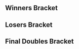 {{DISPLAYTITLE:UGC Smash Open: ''Melee'' Doubles Bracket}}{{SetGame|melee}}{{tabs static
|name1=Overview
|link1=UGC Smash Open/Melee
|name2=Singles Pools
|link2=UGC Smash Open/Melee/Singles Pools
|name3=Singles Bracket
|link3=UGC Smash Open/Melee/Singles Bracket
|name4=Doubles Pools
|link4=UGC Smash Open/Melee/Doubles Pools
|name5=Doubles Bracket
|link5=UGC Smash Open/Melee/Doubles Bracket
|This=5
}}

==Winners Bracket==
{{8DEDoublesWBracketA
<!-- ROUND 1 -->
|r1m1t1p1=Armada |r1m1t1p1flag=se
|r1m1t1p2=Android |r1m1t1p2flag=se |r1m1t1score=3
|r1m1t2p1=Colbol |r1m1t2p1flag=us
|r1m1t2p2=dizzkidboogie |r1m1t2p2flag=us |r1m1t2score=1
|r1m1win=1
|r1m1t1p1char1=peach |r1m1t1p1stock1=2 |r1m1t1p2char1=sheik |r1m1t1p2stock1=2
|r1m1t2p1char1=fox |r1m1t2p1stock1=0 |r1m1t2p2char1=ic |r1m1t2p2stock1=0 |r1m1win1=1 |r1m1stage1=Dream Land
|r1m1t1p1char2=peach |r1m1t1p1stock2=0 |r1m1t1p2char2=sheik |r1m1t1p2stock2=0
|r1m1t2p1char2=fox |r1m1t2p1stock2=1 |r1m1t2p2char2=ic |r1m1t2p2stock2=1 |r1m1win2=2 |r1m1stage2=Final Destination
|r1m1t1p1char3=peach |r1m1t1p1stock3=3 |r1m1t1p2char3=sheik |r1m1t1p2stock3=3
|r1m1t2p1char3=fox |r1m1t2p1stock3=0 |r1m1t2p2char3=ic |r1m1t2p2stock3=0 |r1m1win3=1 |r1m1stage3=Battlefield
|r1m1t1p1char4=peach |r1m1t1p1stock4=2 |r1m1t1p2char4=sheik |r1m1t1p2stock4=2
|r1m1t2p1char4=fox |r1m1t2p1stock4=0 |r1m1t2p2char4=ic |r1m1t2p2stock4=0 |r1m1win4=1 |r1m1stage4=Pokémon Stadium
|r1m1details={{BracketMatchDetails|preview=|lrthread=|interview=|recap=|comment=|live=|vod=https://youtu.be/6TjE6dnJaeU}}

|r1m2t1p1=Mew2King |r1m2t1p1flag=us
|r1m2t1p2=Hungrybox |r1m2t1p2flag=us |r1m2t1score=3
|r1m2t2p1=Axe |r1m2t2p1flag=us
|r1m2t2p2=Swedish Delight |r1m2t2p2flag=us |r1m2t2score=2
|r1m2win=1

|r1m3t1p1=SFAT |r1m3t1p1flag=us
|r1m3t1p2=PewPewU |r1m3t1p2flag=us |r1m3t1score=3
|r1m3t2p1=n0ne |r1m3t2p1flag=ni
|r1m3t2p2=The Moon |r1m3t2p2flag=us |r1m3t2score=0
|r1m3win=1
|r1m3t1p1char1=fox |r1m3t1p1stock1=1 |r1m3t1p2char1=marth |r1m3t1p2stock1=2
|r1m3t2p1char1=cf |r1m3t2p1stock1=0 |r1m3t2p2char1=marth |r1m3t2p2stock1=0 |r1m3win1=1 |r1m3stage1=Final Destination
|r1m3t1p1char2=fox |r1m3t1p1stock2=1 |r1m3t1p2char2=marth |r1m3t1p2stock2=1
|r1m3t2p1char2=cf |r1m3t2p1stock2=0 |r1m3t2p2char2=marth |r1m3t2p2stock2=0 |r1m3win2=1 |r1m3stage2=Dream Land
|r1m3t1p1char3=fox |r1m3t1p1stock3=2 |r1m3t1p2char3=marth |r1m3t1p2stock3=2
|r1m3t2p1char3=cf |r1m3t2p1stock3=0 |r1m3t2p2char3=marth |r1m3t2p2stock3=0 |r1m3win3=1 |r1m3stage3=Final Destination
|r1m3details={{BracketMatchDetails|preview=|lrthread=|interview=|recap=|comment=|live=|vod=https://youtu.be/6FaNcc1idko}}

|r1m4t1p1=Ice |r1m4t1p1flag=de
|r1m4t1p2=Leffen |r1m4t1p2flag=se |r1m4t1score=3
|r1m4t2p1=Shroomed |r1m4t2p1flag=us
|r1m4t2p2=S2J |r1m4t2p2flag=us |r1m4t2score=1
|r1m4win=1

<!-- ROUND 2 -->
|r2m1t1p1=Armada |r2m1t1p1flag=se
|r2m1t1p2=Android |r2m1t1p2flag=se |r2m1t1score=3
|r2m1t2p1=Mew2King |r2m1t2p1flag=us
|r2m1t2p2=Hungrybox |r2m1t2p2flag=us |r2m1t2score=0
|r2m1win=1
|r2m1t1p1char1=fox |r2m1t1p1stock1=1 |r2m1t1p2char1=sheik |r2m1t1p2stock1=1
|r2m1t2p1char1=sheik |r2m1t2p1stock1=0 |r2m1t2p2char1=jigglypuff |r2m1t2p2stock1=0 |r2m1win1=1 |r2m1stage1=Final Destination
|r2m1t1p1char2=fox |r2m1t1p1stock2=2 |r2m1t1p2char2=sheik |r2m1t1p2stock2=1
|r2m1t2p1char2=sheik |r2m1t2p1stock2=0 |r2m1t2p2char2=jigglypuff |r2m1t2p2stock2=0 |r2m1win2=1 |r2m1stage2=Dream Land
|r2m1t1p1char3=fox |r2m1t1p1stock3=1 |r2m1t1p2char3=sheik |r2m1t1p2stock3=1
|r2m1t2p1char3=fox |r2m1t2p1stock3=0 |r2m1t2p2char3=jigglypuff |r2m1t2p2stock3=0 |r2m1win3=1 |r2m1stage3=Final Destination

|r2m2t1p1=SFAT |r2m2t1p1flag=us
|r2m2t1p2=PewPewU |r2m2t1p2flag=us |r2m2t1score=3
|r2m2t2p1=Ice |r2m2t2p1flag=de
|r2m2t2p2=Leffen |r2m2t2p2flag=se |r2m2t2score=1
|r2m2win=1
|r2m2t1p1char1=fox |r2m2t1p1stock1=1 |r2m2t1p2char1=marth |r2m2t1p2stock1=1
|r2m2t2p1char1=fox |r2m2t2p1stock1=0 |r2m2t2p2char1=fox |r2m2t2p2stock1=0 |r2m2win1=1 |r2m2stage1=Pokémon Stadium
|r2m2t1p1char2=fox |r2m2t1p1stock2=0 |r2m2t1p2char2=marth |r2m2t1p2stock2=0
|r2m2t2p1char2=fox |r2m2t2p1stock2=1 |r2m2t2p2char2=fox |r2m2t2p2stock2=1 |r2m2win2=2 |r2m2stage2=Dream Land
|r2m2t1p1char3=fox |r2m2t1p1stock3=1 |r2m2t1p2char3=marth |r2m2t1p2stock3=2
|r2m2t2p1char3=fox |r2m2t2p1stock3=0 |r2m2t2p2char3=fox |r2m2t2p2stock3=0 |r2m2win3=1 |r2m2stage3=Battlefield
|r2m2t1p1char4=fox |r2m2t1p1stock4=1 |r2m2t1p2char4=marth |r2m2t1p2stock4=1
|r2m2t2p1char4=fox |r2m2t2p1stock4=0 |r2m2t2p2char4=fox |r2m2t2p2stock4=0 |r2m2win4=1 |r2m2stage4=Final Destination
}}

==Losers Bracket==
{{16DEDoublesLBracketSmwA
|tourneylink=UGC Smash Open/Melee
|tourneyname=UGC Smash Open
|l1placement=13-16
|l2placement=9-12
|l3placement=7-8
|l4placement=5-6
|column-width=160

<!-- ROUND 1 -->
|l1m1t1p1=Shinobi |l1m1t1p1flag=us
|l1m1t1p2=Bobby Frizz |l1m1t1p2flag=us |l1m1t1score=0
|l1m1t2p1=Duck |l1m1t2p1flag=us
|l1m1t2p2=Prince Abu |l1m1t2p2flag=us |l1m1t2score=2
|l1m1win=2

|l1m2t1p1=Vro |l1m2t1p1flag=us
|l1m2t1p2=Kels |l1m2t1p2flag=us |l1m2t1score=2
|l1m2t2p1=HomeMadeWaffles |l1m2t2p1flag=us
|l1m2t2p2=Phil |l1m2t2p2flag=us |l1m2t2score=1
|l1m2win=1

|l1m3t1p1=Boyd |l1m3t1p1flag=us
|l1m3t1p2=4% |l1m3t1p2flag=us |l1m3t1score=1
|l1m3t2p1=MacD |l1m3t2p1flag=us
|l1m3t2p2=Druggedfox |l1m3t2p2flag=us |l1m3t2score=2
|l1m3win=2
|l1m3t1p1char1=ic |l1m3t1p1stock1=0 |l1m3t1p2char1=jigglypuff |l1m3t1p2stock1=0
|l1m3t2p1char1=peach |l1m3t2p1stock1=2 |l1m3t2p2char1=fox |l1m3t2p2stock1=3 |l1m3win1=2 |l1m3stage1=Final Destination
|l1m3t1p1char2=ic |l1m3t1p1stock2=1 |l1m3t1p2char2=jigglypuff |l1m3t1p2stock2=1
|l1m3t2p1char2=peach |l1m3t2p1stock2=0 |l1m3t2p2char2=fox |l1m3t2p2stock2=0 |l1m3win2=1 |l1m3stage2=Final Destination
|l1m3t1p1char3=ic |l1m3t1p1stock3=0 |l1m3t1p2char3=jigglypuff |l1m3t1p2stock3=0
|l1m3t2p1char3=peach |l1m3t2p1stock3=2 |l1m3t2p2char3=fox |l1m3t2p2stock3=1 |l1m3win3=2 |l1m3stage3=Pokémon Stadium
|l1m3details={{BracketMatchDetails|preview=|lrthread=|interview=|recap=|comment=|live=|vod=https://youtu.be/c3YdHiuQqQE}}

|l1m4t1p1=Rik |l1m4t1p1flag=us
|l1m4t1p2=Lanceinthepants |l1m4t1p2flag=us |l1m4t1score=0
|l1m4t2p1=Professor Pro |l1m4t2p1flag=gb
|l1m4t2p2=ChuDat |l1m4t2p2flag=us |l1m4t2score=2
|l1m4win=2
|l1m4t1p1char1=fox |l1m4t1p1stock1=0 |l1m4t1p2char1=falco |l1m4t1p2stock1=0
|l1m4t2p1char1=fox |l1m4t2p1stock1=1 |l1m4t2p2char1=ic |l1m4t2p2stock1=1 |l1m4win1=2 |l1m4stage1=Pokémon Stadium
|l1m4t1p1char2=fox |l1m4t1p1stock2=0 |l1m4t1p2char2=falco |l1m4t1p2stock2=0
|l1m4t2p1char2=fox |l1m4t2p1stock2=1 |l1m4t2p2char2=ic |l1m4t2p2stock2=1 |l1m4win2=2 |l1m4stage2=Pokémon Stadium
|l1m4details={{BracketMatchDetails|preview=|lrthread=|interview=|recap=|comment=|live=|vod=https://youtu.be/sjIiNdlD94c}}

<!-- ROUND 2 -->
|l2m1t1p1=Axe |l2m1t1p1flag=us
|l2m1t1p2=Swedish Delight |l2m1t1p2flag=us |l2m1t1score=3
|l2m1t2p1=Duck |l2m1t2p1flag=us
|l2m1t2p2=Prince Abu |l2m1t2p2flag=us |l2m1t2score=1
|l2m1win=1
|l2m1t1p1char1=pikachu |l2m1t1p1stock1=2 |l2m1t1p2char1=sheik |l2m1t1p2stock1=1
|l2m1t2p1char1=samus |l2m1t2p1stock1=0 |l2m1t2p2char1=jigglypuff |l2m1t2p2stock1=0 |l2m1win1=1 |l2m1stage1=Battlefield
|l2m1t1p1char2=pikachu |l2m1t1p1stock2=0 |l2m1t1p2char2=sheik |l2m1t1p2stock2=0
|l2m1t2p1char2=samus |l2m1t2p1stock2=1 |l2m1t2p2char2=jigglypuff |l2m1t2p2stock2=1 |l2m1win2=2 |l2m1stage2=Dream Land
|l2m1t1p1char3=pikachu |l2m1t1p1stock3=2 |l2m1t1p2char3=sheik |l2m1t1p2stock3=1
|l2m1t2p1char3=samus |l2m1t2p1stock3=0 |l2m1t2p2char3=jigglypuff |l2m1t2p2stock3=0 |l2m1win3=1 |l2m1stage3=Pokémon Stadium
|l2m1t1p1char4=pikachu |l2m1t1p1stock4=1 |l2m1t1p2char4=sheik |l2m1t1p2stock4=1
|l2m1t2p1char4=samus |l2m1t2p1stock4=0 |l2m1t2p2char4=jigglypuff |l2m1t2p2stock4=0 |l2m1win4=1 |l2m1stage4=Final Destination
|l2m1details={{BracketMatchDetails|preview=|lrthread=|interview=|recap=|comment=|live=|vod=https://youtu.be/E4vJXj8kK0c}}

|l2m2t1p1=Colbol |l2m2t1p1flag=us
|l2m2t1p2=dizzkidboogie |l2m2t1p2flag=us |l2m2t1score=2
|l2m2t2p1=Vro |l2m2t2p1flag=us
|l2m2t2p2=Kels |l2m2t2p2flag=us |l2m2t2score=3
|l2m2win=2

|l2m3t1p1=Shroomed |l2m3t1p1flag=us
|l2m3t1p2=S2J |l2m3t1p2flag=us |l2m3t1score=3
|l2m3t2p1=MacD |l2m3t2p1flag=us
|l2m3t2p2=Druggedfox |l2m3t2p2flag=us |l2m3t2score=0
|l2m3win=1
|l2m3t1p1char1=sheik |l2m3t1p1stock1=1 |l2m3t1p2char1=cf |l2m3t1p2stock1=1
|l2m3t2p1char1=peach |l2m3t2p1stock1=0 |l2m3t2p2char1=fox |l2m3t2p2stock1=0 |l2m3win1=1 |l2m3stage1=Pokémon Stadium
|l2m3t1p1char2=sheik |l2m3t1p1stock2=1 |l2m3t1p2char2=cf |l2m3t1p2stock2=2
|l2m3t2p1char2=peach |l2m3t2p1stock2=0 |l2m3t2p2char2=fox |l2m3t2p2stock2=0 |l2m3win2=1 |l2m3stage2=Final Destination
|l2m3t1p1char3=sheik |l2m3t1p1stock3=1 |l2m3t1p2char3=cf |l2m3t1p2stock3=0
|l2m3t2p1char3=peach |l2m3t2p1stock3=0 |l2m3t2p2char3=fox |l2m3t2p2stock3=0 |l2m3win3=1 |l2m3stage3=Final Destination
|l2m3details={{BracketMatchDetails|preview=|lrthread=|interview=|recap=|comment=|live=|vod=https://youtu.be/E4YDUrFda34}}

|l2m4t1p1=n0ne |l2m4t1p1flag=ni
|l2m4t1p2=The Moon |l2m4t1p2flag=us |l2m4t1score=3
|l2m4t2p1=Professor Pro |l2m4t2p1flag=gb
|l2m4t2p2=ChuDat |l2m4t2p2flag=us |l2m4t2score=0
|l2m4win=1

<!-- ROUND 3 -->
|l3m1t1p1=Axe |l3m1t1p1flag=us
|l3m1t1p2=Swedish Delight |l3m1t1p2flag=us |l3m1t1score=3
|l3m1t2p1=Vro |l3m1t2p1flag=us
|l3m1t2p2=Kels |l3m1t2p2flag=us |l3m1t2score=1
|l3m1win=1
|l3m1t1p1char1=pikachu |l3m1t1p1stock1=3 |l3m1t1p2char1=sheik |l3m1t1p2stock1=1
|l3m1t2p1char1=marth |l3m1t2p1stock1=0 |l3m1t2p2char1=fox |l3m1t2p2stock1=0 |l3m1win1=1 |l3m1stage1=Battlefield
|l3m1t1p1char2=pikachu |l3m1t1p1stock2=0 |l3m1t1p2char2=sheik |l3m1t1p2stock2=0
|l3m1t2p1char2=marth |l3m1t2p1stock2=1 |l3m1t2p2char2=fox |l3m1t2p2stock2=1 |l3m1win2=2 |l3m1stage2=Final Destination
|l3m1t1p1char3=pikachu |l3m1t1p1stock3=2 |l3m1t1p2char3=sheik |l3m1t1p2stock3=2
|l3m1t2p1char3=marth |l3m1t2p1stock3=0 |l3m1t2p2char3=fox |l3m1t2p2stock3=0 |l3m1win3=1 |l3m1stage3=Dream Land
|l3m1t1p1char4=pikachu |l3m1t1p1stock4=2 |l3m1t1p2char4=sheik |l3m1t1p2stock4=2
|l3m1t2p1char4=marth |l3m1t2p1stock4=0 |l3m1t2p2char4=fox |l3m1t2p2stock4=0 |l3m1win4=1 |l3m1stage4=Yoshi's Story


|l3m2t1p1=Shroomed |l3m2t1p1flag=us
|l3m2t1p2=S2J |l3m2t1p2flag=us |l3m2t1score=3
|l3m2t2p1=n0ne |l3m2t2p1flag=ni
|l3m2t2p2=The Moon |l3m2t2p2flag=us |l3m2t2score=0
|l3m2win=1
|l3m2t1p1char1=sheik |l3m2t1p1stock1=1 |l3m2t1p2char1=cf |l3m2t1p2stock1=1
|l3m2t2p1char1=cf |l3m2t2p1stock1=0 |l3m2t2p2char1=marth |l3m2t2p2stock1=0 |l3m2win1=1 |l3m2stage1=Battlefield
|l3m2t1p1char2=sheik |l3m2t1p1stock2=2 |l3m2t1p2char2=cf |l3m2t1p2stock2=1
|l3m2t2p1char2=cf |l3m2t2p1stock2=0 |l3m2t2p2char2=marth |l3m2t2p2stock2=0 |l3m2win2=1 |l3m2stage2=Yoshi's Story
|l3m2t1p1char3=sheik |l3m2t1p1stock3=2 |l3m2t1p2char3=cf |l3m2t1p2stock3=2
|l3m2t2p1char3=cf |l3m2t2p1stock3=0 |l3m2t2p2char3=marth |l3m2t2p2stock3=0 |l3m2win3=1 |l3m2stage3=Pokémon Stadium

<!-- ROUND 4 -->
|l4m1t1p1=Ice |l4m1t1p1flag=de
|l4m1t1p2=Leffen |l4m1t1p2flag=se |l4m1t1score=3
|l4m1t2p1=Axe |l4m1t2p1flag=us
|l4m1t2p2=Swedish Delight |l4m1t2p2flag=us |l4m1t2score=0
|l4m1win=1
|l4m1t1p1char1=fox |l4m1t1p1stock1=1 |l4m1t1p2char1=fox |l4m1t1p2stock1=1
|l4m1t2p1char1=pikachu |l4m1t2p1stock1=0 |l4m1t2p2char1=sheik |l4m1t2p2stock1=0 |l4m1win1=1 |l4m1stage1=Final Destination
|l4m1t1p1char2=fox |l4m1t1p1stock2=2 |l4m1t1p2char2=fox |l4m1t1p2stock2=2
|l4m1t2p1char2=pikachu |l4m1t2p1stock2=0 |l4m1t2p2char2=sheik |l4m1t2p2stock2=0 |l4m1win2=1 |l4m1stage2=Dream Land
|l4m1t1p1char3=fox |l4m1t1p1stock3=1 |l4m1t1p2char3=fox |l4m1t1p2stock3=2
|l4m1t2p1char3=pikachu |l4m1t2p1stock3=0 |l4m1t2p2char3=sheik |l4m1t2p2stock3=0 |l4m1win3=1 |l4m1stage3=Battlefield

|l4m2t1p1=Mew2King |l4m2t1p1flag=us
|l4m2t1p2=Hungrybox |l4m2t1p2flag=us |l4m2t1score=3
|l4m2t2p1=Shroomed |l4m2t2p1flag=us
|l4m2t2p2=S2J |l4m2t2p2flag=us |l4m2t2score=2
|l4m2win=1
|l4m2t1p1char1=sheik |l4m2t1p1stock1=2 |l4m2t1p2char1=jigglypuff |l4m2t1p2stock1=2
|l4m2t2p1char1=sheik |l4m2t2p1stock1=0 |l4m2t2p2char1=cf |l4m2t2p2stock1=0 |l4m2win1=1 |l4m2stage1=Battlefield
|l4m2t1p1char2=sheik |l4m2t1p1stock2=0 |l4m2t1p2char2=jigglypuff |l4m2t1p2stock2=0
|l4m2t2p1char2=sheik |l4m2t2p1stock2=2 |l4m2t2p2char2=cf |l4m2t2p2stock2=1 |l4m2win2=2 |l4m2stage2=Pokémon Stadium
|l4m2t1p1char3=sheik |l4m2t1p1stock3=0 |l4m2t1p2char3=jigglypuff |l4m2t1p2stock3=0
|l4m2t2p1char3=sheik |l4m2t2p1stock3=1 |l4m2t2p2char3=cf |l4m2t2p2stock3=2 |l4m2win3=2 |l4m2stage3=Dream Land
|l4m2t1p1char4=sheik |l4m2t1p1stock4=1 |l4m2t1p2char4=jigglypuff |l4m2t1p2stock4=1
|l4m2t2p1char4=sheik |l4m2t2p1stock4=0 |l4m2t2p2char4=cf |l4m2t2p2stock4=0 |l4m2win4=1 |l4m2stage4=Final Destination
|l4m2t1p1char5=sheik |l4m2t1p1stock5=3 |l4m2t1p2char5=jigglypuff |l4m2t1p2stock5=2
|l4m2t2p1char5=sheik |l4m2t2p1stock5=0 |l4m2t2p2char5=cf |l4m2t2p2stock5=0 |l4m2win5=1 |l4m2stage5=Battlefield
|l4m2details={{BracketMatchDetails|preview=|lrthread=|interview=|recap=|comment=|live=|vod=https://youtu.be/i2h3aPiXTGw}}
}}
<onlyinclude>
==Final Doubles Bracket==
{{DEFinalDoublesSmwBracket
|tourneylink=UGC Smash Open/Melee
|tourneyname=UGC Smash Open
|l1placement=4
|r2placement=3
|r3loserplacement=2
|r3winnerplacement=1

<!-- FROM WINNERS -->
|r1m1t1p1=Android |r1m1t1p1flag=se
|r1m1t1p2=Armada |r1m1t1p2flag=se |r1m1t1score=0
|r1m1t2p1=SFAT |r1m1t2p1flag=us
|r1m1t2p2=PewPewU |r1m1t2p2flag=us |r1m1t2score=3
|r1m1win=2
|r1m1t1p1char1=sheik |r1m1t1p1stock1=0 |r1m1t1p2char1=peach |r1m1t1p2stock1=0
|r1m1t2p1char1=fox |r1m1t2p1stock1=2 |r1m1t2p2char1=marth |r1m1t2p2stock1=2 |r1m1win1=2 |r1m1stage1=Battlefield
|r1m1t1p1char2=sheik |r1m1t1p1stock2=0 |r1m1t1p2char2=peach |r1m1t1p2stock2=0
|r1m1t2p1char2=fox |r1m1t2p1stock2=0 |r1m1t2p2char2=marth |r1m1t2p2stock2=1 |r1m1win2=2 |r1m1stage2=Final Destination
|r1m1t1p1char3=sheik |r1m1t1p1stock3=0 |r1m1t1p2char3=fox |r1m1t1p2stock3=0
|r1m1t2p1char3=fox |r1m1t2p1stock3=1 |r1m1t2p2char3=marth |r1m1t2p2stock3=0 |r1m1win3=2 |r1m1stage3=Final Destination


<!-- FROM LOSERS -->
|l1m1t1p1=Ice |l1m1t1p1flag=de
|l1m1t1p2=Leffen |l1m1t1p2flag=se |l1m1t1score=3
|l1m1t2p1=Mew2King |l1m1t2p1flag=us
|l1m1t2p2=Hungrybox |l1m1t2p2flag=us |l1m1t2score=2
|l1m1win=1
|l1m1t1p1char1=fox |l1m1t1p1stock1=2 |l1m1t1p2char1=fox |l1m1t1p2stock1=1
|l1m1t2p1char1=sheik |l1m1t2p1stock1=0 |l1m1t2p2char1=jigglypuff |l1m1t2p2stock1=0 |l1m1win1=1 |l1m1stage1=Final Destination
|l1m1t1p1char2=fox |l1m1t1p1stock2=0 |l1m1t1p2char2=fox |l1m1t1p2stock2=0
|l1m1t2p1char2=fox |l1m1t2p1stock2=2 |l1m1t2p2char2=jigglypuff |l1m1t2p2stock2=2 |l1m1win2=2 |l1m1stage2=Dream Land
|l1m1t1p1char3=fox |l1m1t1p1stock3=0 |l1m1t1p2char3=fox |l1m1t1p2stock3=0
|l1m1t2p1char3=fox |l1m1t2p1stock3=1 |l1m1t2p2char3=jigglypuff |l1m1t2p2stock3=1 |l1m1win3=2 |l1m1stage3=Pokémon Stadium
|l1m1t1p1char4=fox |l1m1t1p1stock4=1 |l1m1t1p2char4=fox |l1m1t1p2stock4=0
|l1m1t2p1char4=fox |l1m1t2p1stock4=0 |l1m1t2p2char4=jigglypuff |l1m1t2p2stock4=0 |l1m1win4=1 |l1m1stage4=Pokémon Stadium
|l1m1t1p1char5=fox |l1m1t1p1stock5=2 |l1m1t1p2char5=fox |l1m1t1p2stock5=1
|l1m1t2p1char5=fox |l1m1t2p1stock5=0 |l1m1t2p2char5=jigglypuff |l1m1t2p2stock5=0 |l1m1win5=1 |l1m1stage5=Battlefield

<!-- LOSERS FINALS -->
|r2m1t1p1=Android |r2m1t1p1flag=se
|r2m1t1p2=Armada |r2m1t1p2flag=se |r2m1t1score=1
|r2m1t2p1=Ice |r2m1t2p1flag=de
|r2m1t2p2=Leffen |r2m1t2p2flag=se |r2m1t2score=3
|r2m1win=2
|r2m1t1p1char1=sheik |r2m1t1p1stock1=2 |r2m1t1p2char1=peach |r2m1t1p2stock1=2
|r2m1t2p1char1=fox |r2m1t2p1stock1=0 |r2m1t2p2char1=fox |r2m1t2p2stock1=0 |r2m1win1=1 |r2m1stage1=Final Destination
|r2m1t1p1char2=sheik |r2m1t1p1stock2=0 |r2m1t1p2char2=peach |r2m1t1p2stock2=0
|r2m1t2p1char2=fox |r2m1t2p1stock2=3 |r2m1t2p2char2=fox |r2m1t2p2stock2=1 |r2m1win2=2 |r2m1stage2=Pokémon Stadium
|r2m1t1p1char3=sheik |r2m1t1p1stock3=0 |r2m1t1p2char3=peach |r2m1t1p2stock3=0
|r2m1t2p1char3=fox |r2m1t2p1stock3=0 |r2m1t2p2char3=fox |r2m1t2p2stock3=1 |r2m1win3=2 |r2m1stage3=Dream Land
|r2m1t1p1char4=sheik |r2m1t1p1stock4=0 |r2m1t1p2char4=peach |r2m1t1p2stock4=0
|r2m1t2p1char4=fox |r2m1t2p1stock4=1 |r2m1t2p2char4=fox |r2m1t2p2stock4=1 |r2m1win4=2 |r2m1stage4=Dream Land

<!-- GRAND FINALS -->
|r3m1t1p1=SFAT |r3m1t1p1flag=us
|r3m1t1p2=PewPewU |r3m1t1p2flag=us |r3m1t1score=2 |r3m2t1score=3
|r3m1t2p1=Ice |r3m1t2p1flag=de
|r3m1t2p2=Leffen |r3m1t2p2flag=se |r3m1t2score=3 |r3m2t2score=1
|r3m1win=1
|r3m1t1p1char1=fox |r3m1t1p1stock1=2 |r3m1t1p2char1=marth |r3m1t1p2stock1=2
|r3m1t2p1char1=fox |r3m1t2p1stock1=0 |r3m1t2p2char1=fox |r3m1t2p2stock1=0 |r3m1win1=1 |r3m1stage1=Pokémon Stadium
|r3m1t1p1char2=fox |r3m1t1p1stock2=0 |r3m1t1p2char2=marth |r3m1t1p2stock2=0
|r3m1t2p1char2=fox |r3m1t2p1stock2=1 |r3m1t2p2char2=fox |r3m1t2p2stock2=1 |r3m1win2=2 |r3m1stage2=Dream Land
|r3m1t1p1char3=fox |r3m1t1p1stock3=1 |r3m1t1p2char3=marth |r3m1t1p2stock3=1
|r3m1t2p1char3=fox |r3m1t2p1stock3=0 |r3m1t2p2char3=fox |r3m1t2p2stock3=0 |r3m1win3=1 |r3m1stage3=Battlefield
|r3m1t1p1char4=fox |r3m1t1p1stock4=0 |r3m1t1p2char4=marth |r3m1t1p2stock4=0
|r3m1t2p1char4=fox |r3m1t2p1stock4=3 |r3m1t2p2char4=fox |r3m1t2p2stock4=2 |r3m1win4=2 |r3m1stage4=Final Destination
|r3m1t1p1char5=fox |r3m1t1p1stock5=0 |r3m1t1p2char5=marth |r3m1t1p2stock5=0
|r3m1t2p1char5=fox |r3m1t2p1stock5=1 |r3m1t2p2char5=fox |r3m1t2p2stock5=1 |r3m1win5=2 |r3m1stage5=Yoshi's Story

|r3m2t1p1char1=fox |r3m2t1p1stock1=2 |r3m2t1p2char1=marth |r3m2t1p2stock1=2
|r3m2t2p1char1=fox |r3m2t2p1stock1=0 |r3m2t2p2char1=fox |r3m2t2p2stock1=0 |r3m2win1=1 |r3m2stage1=Pokémon Stadium
|r3m2t1p1char2=fox |r3m2t1p1stock2=0 |r3m2t1p2char2=marth |r3m2t1p2stock2=0
|r3m2t2p1char2=fox |r3m2t2p1stock2=2 |r3m2t2p2char2=fox |r3m2t2p2stock2=2 |r3m2win2=2 |r3m2stage2=Dream Land
|r3m2t1p1char3=fox |r3m2t1p1stock3=1 |r3m2t1p2char3=marth |r3m2t1p2stock3=0
|r3m2t2p1char3=fox |r3m2t2p1stock3=0 |r3m2t2p2char3=fox |r3m2t2p2stock3=0 |r3m2win3=1 |r3m2stage3=Battlefield
|r3m2t1p1char4=fox |r3m2t1p1stock4=1 |r3m2t1p2char4=marth |r3m2t1p2stock4=1
|r3m2t2p1char4=fox |r3m2t2p1stock4=0 |r3m2t2p2char4=fox |r3m2t2p2stock4=0 |r3m2win4=1 |r3m2stage4=Final Destination
}}
</onlyinclude>
